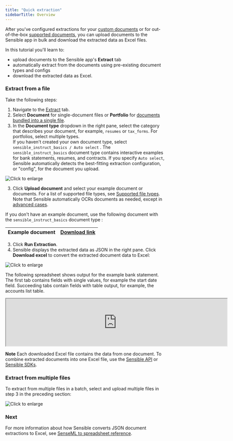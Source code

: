 ```yaml
---
title: "Quick extraction"
sidebarTitle: Overview
---
```


After you've configured extractions for your [custom documents](/welcome/getting-started-ai) or for out-of-the-box [supported documents](/layout-based-extractions/library-quickstart), you can upload documents to the Sensible app in bulk and download the extracted data as Excel files.

 In this tutorial you'll learn to:

* upload documents to the Sensible app's **Extract** tab
* automatically extract from the documents using pre-existing document types and configs
* download the extracted data as Excel.

### Extract from a file

Take the following steps:

1. Navigate to the [Extract](https://app.sensible.so/quick-extraction/) tab.
2. Select **Document** for single-document files or **Portfolio** for [documents bundled into a single file](/layout-based-extractions/portfolio).
3. In the **Document type** dropdown in the right pane, select the category that describes your document, for example, `resumes` or `tax_forms`. For portfolios, select multiple types.  
If you haven't created your own document type, select `sensible_instruct_basics / Auto select` . The `sensible_instruct_basics` document type contains interactive examples for bank statements, resumes, and contracts. If you specify `Auto select`, Sensible automatically detects the best-fitting extraction configuration, or "config", for the document you upload.

![Click to enlarge](/assets/v0/images/screenshots/quickstart_instruct_11.png)

3. Click **Upload document** and select your example document or documents. For a list of supported file types, see [Supported file types](/senseml-reference/concepts/file-types). Note that Sensible automatically OCRs documents as needed, except in [advanced cases](/senseml-reference/preprocessors/ocr-preprocessor).

 If you don't have an example document, use the following document with the `sensible_instruct_basics` document type :

| Example document | [Download link](https://github.com/sensible-hq/sensible-docs/raw/main/readme-sync/assets/v0/pdfs/bank%5F3.pdf) |
| ---------------- | -------------------------------------------------------------------------------------------------------------- |

3. Click **Run Extraction**.
4. Sensible displays the extracted data as JSON in the right pane. Click **Download excel** to convert the extracted document data to Excel:

![Click to enlarge](/assets/v0/images/screenshots/quickstart_instruct_12.png)

 The following spreadsheet shows output for the example bank statement. The first tab contains fields with single values, for example the start date field. Succeeding tabs contain fields with table output, for example, the accounts list table. 

<iframe width="700" src="https://docs.google.com/spreadsheets/d/e/2PACX-1vTwZYVB1DHgb-RrlCzqAMvnE0yUausiTp4CtEVIVeVVoTLyi8rFBmSyzfiznfPrbmbFnnifXAWZZPx6/pubhtml?widget=true&amp;headers=false"></iframe>

**Note** Each downloaded Excel file contains the data from one document. To combine extracted documents into one Excel file, use the [Sensible API](/api-reference/extraction/get-excel-from-documents/get-excel-extraction) or [Sensible SDKs](/integrations/sdk-guides).

### Extract from multiple files

To extract from multiple files in a batch, select and upload multiple files in step 3 in the preceding section:

![Click to enlarge](/assets/v0/images/screenshots/quick_extract_bulk.png)

### Next

For more information about how Sensible converts JSON document extractions to Excel, see [SenseML to spreadsheet reference](/integrations/quick-extraction/excel-reference).